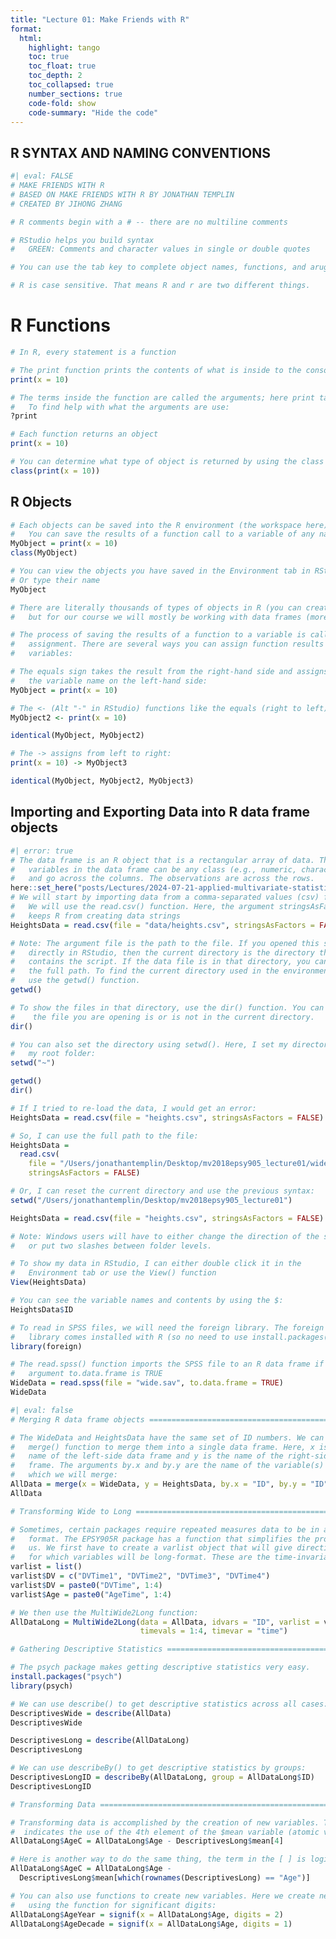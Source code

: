 ```yaml
---
title: "Lecture 01: Make Friends with R"
format: 
  html:
    highlight: tango
    toc: true
    toc_float: true
    toc_depth: 2
    toc_collapsed: true
    number_sections: true
    code-fold: show
    code-summary: "Hide the code"
---
```


## R SYNTAX AND NAMING CONVENTIONS
```r
#| eval: FALSE
# MAKE FRIENDS WITH R
# BASED ON MAKE FRIENDS WITH R BY JONATHAN TEMPLIN
# CREATED BY JIHONG ZHANG

# R comments begin with a # -- there are no multiline comments

# RStudio helps you build syntax
#   GREEN: Comments and character values in single or double quotes

# You can use the tab key to complete object names, functions, and arugments

# R is case sensitive. That means R and r are two different things.
```

# R Functions
```r
# In R, every statement is a function

# The print function prints the contents of what is inside to the console
print(x = 10)

# The terms inside the function are called the arguments; here print takes x
#   To find help with what the arguments are use:
?print

# Each function returns an object
print(x = 10)

# You can determine what type of object is returned by using the class function
class(print(x = 10))
```

## R Objects
```r
# Each objects can be saved into the R environment (the workspace here)
#   You can save the results of a function call to a variable of any name
MyObject = print(x = 10)
class(MyObject)

# You can view the objects you have saved in the Environment tab in RStudio
# Or type their name
MyObject

# There are literally thousands of types of objects in R (you can create them),
#   but for our course we will mostly be working with data frames (more later)

# The process of saving the results of a function to a variable is called 
#   assignment. There are several ways you can assign function results to 
#   variables:

# The equals sign takes the result from the right-hand side and assigns it to
#   the variable name on the left-hand side:
MyObject = print(x = 10)

# The <- (Alt "-" in RStudio) functions like the equals (right to left)
MyObject2 <- print(x = 10)

identical(MyObject, MyObject2)

# The -> assigns from left to right:
print(x = 10) -> MyObject3

identical(MyObject, MyObject2, MyObject3)
```

## Importing and Exporting Data into R data frame objects
```r
#| error: true
# The data frame is an R object that is a rectangular array of data. The 
#   variables in the data frame can be any class (e.g., numeric, character)
#   and go across the columns. The observations are across the rows.
here::set_here("posts/Lectures/2024-07-21-applied-multivariate-statistics-esrm64503/Lecture01/data")
# We will start by importing data from a comma-separated values (csv) file.
#   We will use the read.csv() function. Here, the argument stringsAsFactors
#   keeps R from creating data strings
HeightsData = read.csv(file = "data/heights.csv", stringsAsFactors = FALSE)

# Note: The argument file is the path to the file. If you opened this script
#   directly in RStudio, then the current directory is the directory that
#   contains the script. If the data file is in that directory, you can omit
#   the full path. To find the current directory used in the environment, 
#   use the getwd() function. 
getwd()

# To show the files in that directory, use the dir() function. You can see if
#    the file you are opening is or is not in the current directory.
dir()

# You can also set the directory using setwd(). Here, I set my directory to 
#   my root folder:
setwd("~")

getwd()
dir()

# If I tried to re-load the data, I would get an error:
HeightsData = read.csv(file = "heights.csv", stringsAsFactors = FALSE)

# So, I can use the full path to the file:
HeightsData = 
  read.csv(
    file = "/Users/jonathantemplin/Desktop/mv2018epsy905_lecture01/wide.csv", 
    stringsAsFactors = FALSE)

# Or, I can reset the current directory and use the previous syntax:
setwd("/Users/jonathantemplin/Desktop/mv2018epsy905_lecture01")

HeightsData = read.csv(file = "heights.csv", stringsAsFactors = FALSE)

# Note: Windows users will have to either change the direction of the slash
#   or put two slashes between folder levels.

# To show my data in RStudio, I can either double click it in the 
#   Environment tab or use the View() function
View(HeightsData)

# You can see the variable names and contents by using the $:
HeightsData$ID

# To read in SPSS files, we will need the foreign library. The foreign
#   library comes installed with R (so no need to use install.packages()).
library(foreign)

# The read.spss() function imports the SPSS file to an R data frame if the 
#   argument to.data.frame is TRUE
WideData = read.spss(file = "wide.sav", to.data.frame = TRUE)
WideData
```


```r
#| eval: false
# Merging R data frame objects ================================================

# The WideData and HeightsData have the same set of ID numbers. We can use the
#   merge() function to merge them into a single data frame. Here, x is the 
#   name of the left-side data frame and y is the name of the right-side data
#   frame. The arguments by.x and by.y are the name of the variable(s) by 
#   which we will merge:
AllData = merge(x = WideData, y = HeightsData, by.x = "ID", by.y = "ID")
AllData

# Transforming Wide to Long ===================================================

# Sometimes, certain packages require repeated measures data to be in a long
#   format. The EPSY905R package has a function that simplifies the process for
#   us. We first have to create a varlist object that will give directions
#   for which variables will be long-format. These are the time-invariant ones.
varlist = list()
varlist$DV = c("DVTime1", "DVTime2", "DVTime3", "DVTime4")
varlist$DV = paste0("DVTime", 1:4)
varlist$Age = paste0("AgeTime", 1:4)

# We then use the MultiWide2Long function:
AllDataLong = MultiWide2Long(data = AllData, idvars = "ID", varlist = varlist, 
                             timevals = 1:4, timevar = "time")

# Gathering Descriptive Statistics ============================================

# The psych package makes getting descriptive statistics very easy.
install.packages("psych")
library(psych)

# We can use describe() to get descriptive statistics across all cases:
DescriptivesWide = describe(AllData)
DescriptivesWide

DescriptivesLong = describe(AllDataLong)
DescriptivesLong

# We can use describeBy() to get descriptive statistics by groups:
DescriptivesLongID = describeBy(AllDataLong, group = AllDataLong$ID)
DescriptivesLongID

# Transforming Data ===========================================================

# Transforming data is accomplished by the creation of new variables. The [4]
#  indicates the use of the 4th element of the $mean variable (atomic vector)
AllDataLong$AgeC = AllDataLong$Age - DescriptivesLong$mean[4]

# Here is another way to do the same thing, the term in the [ ] is logical
AllDataLong$AgeC = AllDataLong$Age - 
  DescriptivesLong$mean[which(rownames(DescriptivesLong) == "Age")]

# You can also use functions to create new variables. Here we create new terms
#   using the function for significant digits:
AllDataLong$AgeYear = signif(x = AllDataLong$Age, digits = 2)
AllDataLong$AgeDecade = signif(x = AllDataLong$Age, digits = 1)


```
